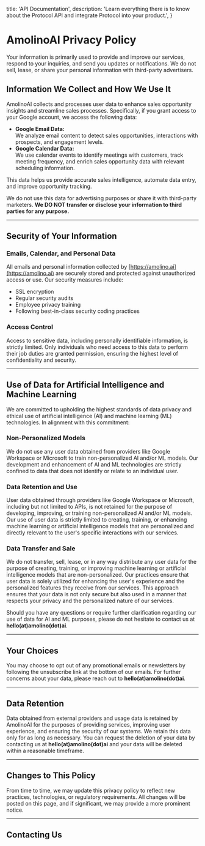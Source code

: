   title: 'API Documentation',
  description:
    'Learn everything there is to know about the Protocol API and integrate Protocol into your product.',
}

<Navbar />
<HeroPattern />

# AmolinoAI Privacy Policy

Your information is primarily used to provide and improve our services, respond to your inquiries, and send you updates or notifications. We do not sell, lease, or share your personal information with third-party advertisers.

## Information We Collect and How We Use It

AmolinoAI collects and processes user data to enhance sales opportunity insights and streamline sales processes. Specifically, if you grant access to your Google account, we access the following data:

- **Google Email Data:**  
  We analyze email content to detect sales opportunities, interactions with prospects, and engagement levels.
- **Google Calendar Data:**  
  We use calendar events to identify meetings with customers, track meeting frequency, and enrich sales opportunity data with relevant scheduling information.

This data helps us provide accurate sales intelligence, automate data entry, and improve opportunity tracking.

We do not use this data for advertising purposes or share it with third-party marketers. **We DO NOT transfer or disclose your information to third parties for any purpose.**

---

## Security of Your Information

### Emails, Calendar, and Personal Data

All emails and personal information collected by [https://amolino.ai](https://amolino.ai) are securely stored and protected against unauthorized access or use. Our security measures include:

- SSL encryption
- Regular security audits
- Employee privacy training
- Following best-in-class security coding practices

### Access Control

Access to sensitive data, including personally identifiable information, is strictly limited. Only individuals who need access to this data to perform their job duties are granted permission, ensuring the highest level of confidentiality and security.

---

## Use of Data for Artificial Intelligence and Machine Learning

We are committed to upholding the highest standards of data privacy and ethical use of artificial intelligence (AI) and machine learning (ML) technologies. In alignment with this commitment:

### Non-Personalized Models

We do not use any user data obtained from providers like Google Workspace or Microsoft to train non-personalized AI and/or ML models. Our development and enhancement of AI and ML technologies are strictly confined to data that does not identify or relate to an individual user.

### Data Retention and Use

User data obtained through providers like Google Workspace or Microsoft, including but not limited to APIs, is not retained for the purpose of developing, improving, or training non-personalized AI and/or ML models. Our use of user data is strictly limited to creating, training, or enhancing machine learning or artificial intelligence models that are personalized and directly relevant to the user's specific interactions with our services.

### Data Transfer and Sale

We do not transfer, sell, lease, or in any way distribute any user data for the purpose of creating, training, or improving machine learning or artificial intelligence models that are non-personalized. Our practices ensure that user data is solely utilized for enhancing the user's experience and the personalized features they receive from our services. This approach ensures that your data is not only secure but also used in a manner that respects your privacy and the personalized nature of our services.

Should you have any questions or require further clarification regarding our use of data for AI and ML purposes, please do not hesitate to contact us at **hello(at)amolino(dot)ai**.

---

## Your Choices

You may choose to opt out of any promotional emails or newsletters by following the unsubscribe link at the bottom of our emails. For further concerns about your data, please reach out to **hello(at)amolino(dot)ai**.

---

## Data Retention

Data obtained from external providers and usage data is retained by AmolinoAI for the purposes of providing services, improving user experience, and ensuring the security of our systems. We retain this data only for as long as necessary. You can request the deletion of your data by contacting us at **hello(at)amolino(dot)ai** and your data will be deleted within a reasonable timeframe.

---

## Changes to This Policy

From time to time, we may update this privacy policy to reflect new practices, technologies, or regulatory requirements. All changes will be posted on this page, and if significant, we may provide a more prominent notice.

---

## Contacting Us
